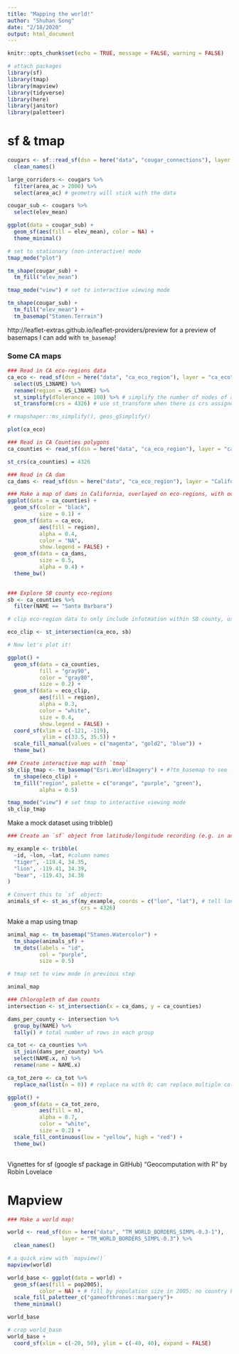```yaml
---
title: "Mapping the world!"
author: "Shuhan Song"
date: "2/18/2020"
output: html_document
---
```


```r
knitr::opts_chunk$set(echo = TRUE, message = FALSE, warning = FALSE)
```

```r
# attach packages
library(sf)
library(tmap)
library(mapview)
library(tidyverse)
library(here)
library(janitor)
library(paletteer)
```

# sf & tmap

```r
cougars <- sf::read_sf(dsn = here("data", "cougar_connections"), layer = "ds1014") %>% 
  clean_names()
```

```r
large_corridors <- cougars %>% 
  filter(area_ac > 2000) %>% 
  select(area_ac) # geometry will stick with the data

cougar_sub <- cougars %>% 
  select(elev_mean)
```

```r
ggplot(data = cougar_sub) +
  geom_sf(aes(fill = elev_mean), color = NA) +
  theme_minimal()
```

```r
# set to stationary (non-interactive) mode
tmap_mode("plot")  

tm_shape(cougar_sub) +
  tm_fill("elev_mean")
```

```r
tmap_mode("view") # set to interactive viewing mode

tm_shape(cougar_sub) +
  tm_fill("elev_mean") +
  tm_basemap("Stamen.Terrain")
```

 http://leaflet-extras.github.io/leaflet-providers/preview for a preview of basemaps I can add with `tm_basemap`!


### Some CA maps

```r
### Read in CA eco-regions data
ca_eco <- read_sf(dsn = here("data", "ca_eco_region"), layer = "ca_eco") %>% 
  select(US_L3NAME) %>% 
  rename(region = US_L3NAME) %>% 
  st_simplify(dTolerance = 100) %>% # simplify the number of nodes of a polygon
  st_transform(crs = 4326) # use st_transform when there is crs assigned, use st_crs when there is no crs

# rmapshaper::ms_simplify(), geos_gSimplify()

plot(ca_eco)

```


```r
### Read in CA Counties polygons
ca_counties <- read_sf(dsn = here("data", "ca_eco_region"), layer = "california_county_shape_file")

st_crs(ca_counties) = 4326
```



```r
### Read in CA dam
ca_dams <- read_sf(dsn = here("data", "ca_eco_region"), layer = "California_Jurisdictional_Dams") # already set crs to 4326
```


```r
### Make a map of dams in California, overlayed on eco-regions, with outlines of CA counties
ggplot(data = ca_counties) +
  geom_sf(color = "black",
          size = 0.1) +
  geom_sf(data = ca_eco, 
          aes(fill = region),
          alpha = 0.4,
          color = "NA",
          show.legend = FALSE) +
  geom_sf(data = ca_dams,
          size = 0.5, 
          alpha = 0.4) +
  theme_bw()
  
```




```r
### Explore SB county eco-regions
sb <- ca_counties %>% 
  filter(NAME == "Santa Barbara")

# clip eco-region data to only include infotmation within SB county, use st_intersection

eco_clip <- st_intersection(ca_eco, sb)

# Now let's plot it!

ggplot() +
  geom_sf(data = ca_counties, 
          fill = "gray90", 
          color = "gray80",
          size = 0.2) +
  geom_sf(data = eco_clip, 
          aes(fill = region),
          alpha = 0.3,
          color = "white",
          size = 0.4,
          show.legend = FALSE) +
  coord_sf(xlim = c(-121, -119),
           ylim = c(33.5, 35.5)) +
  scale_fill_manual(values = c("magenta", "gold2", "blue")) +
  theme_bw()

```



```r
### Create interactive map with `tmap`
sb_clip_tmap <- tm_basemap("Esri.WorldImagery") + #?tm_basemap to see link to all options
  tm_shape(eco_clip) +
  tm_fill("region", palette = c("orange", "purple", "green"),
          alpha = 0.5)

tmap_mode("view") # set tmap to interactive viewing mode
sb_clip_tmap

```


Make a mock dataset using tribble()

```r
### Create an `sf` object from latitude/longitude recording (e.g. in an Excel file)

my_example <- tribble(
  ~id, ~lon, ~lat, #column names
  "tiger", -119.4, 34.35, 
  "lion", -119.41, 34.39,
  "bear", -119.43, 34.38
)

# Convert this to `sf` object:
animals_sf <- st_as_sf(my_example, coords = c("lon", "lat"), # tell longitude and latitude column in order
                       crs = 4326) 
```


Make a map using tmap

```r
animal_map <- tm_basemap("Stamen.Watercolor") +
  tm_shape(animals_sf) +
  tm_dots(labels = "id", 
          col = "purple", 
          size = 0.5)

# tmap set to view mode in previous step

animal_map
```



```r
### Chloropleth of dam counts
intersection <- st_intersection(x = ca_dams, y = ca_counties)

dams_per_county <- intersection %>% 
  group_by(NAME) %>% 
  tally() # total number of rows in each group

ca_tot <- ca_counties %>% 
  st_join(dams_per_county) %>% 
  select(NAME.x, n) %>% 
  rename(name = NAME.x) 

ca_tot_zero <- ca_tot %>% 
  replace_na(list(n = 0)) # replace na with 0; can replace multiple columns in list()

ggplot() +
  geom_sf(data = ca_tot_zero,
          aes(fill = n),
          alpha = 0.7,
          color = "white",
          size = 0.2) +
  scale_fill_continuous(low = "yellow", high = "red") +
  theme_bw()
  
```

Vignettes for sf (google sf package in GitHub)
"Geocomputation with R" by Robin Lovelace


# Mapview
```r
### Make a world map!

world <- read_sf(dsn = here("data", "TM_WORLD_BORDERS_SIMPL-0.3-1"),
                 layer = "TM_WORLD_BORDERS_SIMPL-0.3") %>% 
  clean_names()

# a quick view with `mapview()`
mapview(world)

world_base <- ggplot(data = world) +
  geom_sf(aes(fill = pop2005),
          color = NA) + # fill by population size in 2005; no country border
  scale_fill_paletteer_c("gameofthrones::margaery")+
  theme_minimal()

world_base

# crop world_base
world_base +
  coord_sf(xlim = c(-20, 50), ylim = c(-40, 40), expand = FALSE)
```
